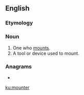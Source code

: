 ==English==

===Etymology===
{{suffix|en|mount|er}}

===Noun===
{{en-noun}}

# One who [[mount]]s.
# A tool or device used to mount.

===Anagrams===
* {{l|en|remount}}

[[ku:mounter]]